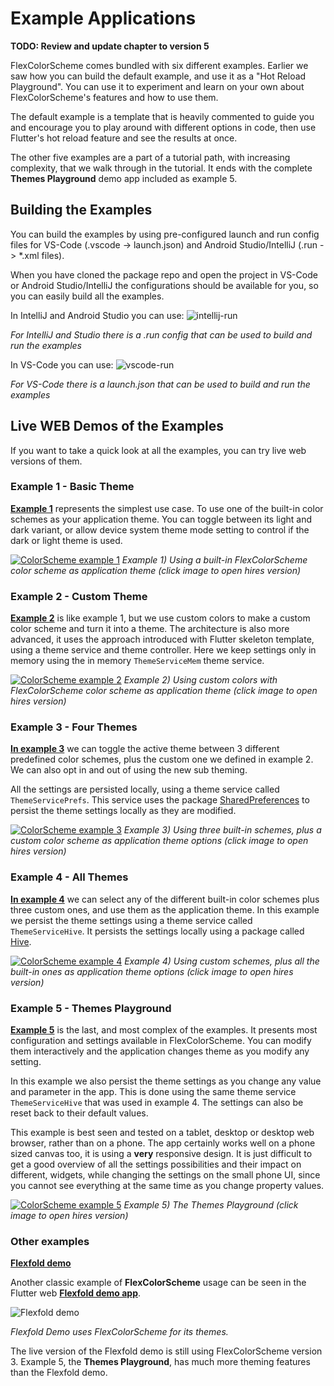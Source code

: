 # Example Applications

**TODO: Review and update chapter to version 5**

FlexColorScheme comes bundled with six different examples. Earlier we
saw how you can build the default example, and use it as a
"Hot Reload Playground". You can use it to experiment and learn on your own
about FlexColorScheme's features and how to use them.

The default example is a template that is heavily commented to guide
you and encourage you to play around with different options in code, then use
Flutter's hot reload feature and see the results at once.

The other five examples are a part of a tutorial path, with increasing
complexity, that we walk through in the tutorial. It ends with the complete
**Themes Playground** demo app included as example 5.

## Building the Examples

You can build the examples by using pre-configured launch and run config files for
VS-Code (.vscode -> launch.json) and Android Studio/IntelliJ
(.run -> *.xml files).

When you have cloned the package repo and open the
project in VS-Code or Android Studio/IntelliJ the configurations should be
available for you, so you can easily build all the examples.

In IntelliJ and Android Studio you can use:
<img src="https://rydmike.com/assets_fcsv4/intelliJ-run-file.png?raw=true" alt="intellij-run"/>

_For IntelliJ and Studio there is a .run config that can be used to build and run the examples_

In VS-Code you can use:
<img src="https://rydmike.com/assets_fcsv4/vscode-run-file.png?raw=true" alt="vscode-run"/>

_For VS-Code there is a launch.json that can be used to build and run the examples_


## Live WEB Demos of the Examples

If you want to take a quick look at all the examples, you can try live web
versions of them.

### Example 1 - Basic Theme

[**Example 1**](https://rydmike.com/flexcolorscheme/basictheme-v5) represents the simplest
use case. To use one of the built-in color schemes as your application theme.
You can toggle between its light and dark variant, or allow device system theme
mode setting to control if the dark or light theme is used.

[<img src="https://rydmike.com/assets_fcsv4/21-example-1-a-small.jpg?raw=true" alt="ColorScheme example 1"/>](https://rydmike.com/assets_fcsv4/21-example-1-a.png?raw=true)
_Example 1) Using a built-in FlexColorScheme color scheme as application
theme (click image to open hires version)_

### Example 2 - Custom Theme

[**Example 2**](https://rydmike.com/flexcolorscheme/customtheme-v5) is like example 1,
but we use custom colors to make a custom color scheme and turn it into a theme.
The architecture is also more advanced, it uses the approach introduced with
Flutter skeleton template, using a theme service and theme controller.
Here we keep settings only in memory using the in memory `ThemeServiceMem`
theme service.

[<img src="https://rydmike.com/assets_fcsv4/22-example-2-a-small.jpg?raw=true" alt="ColorScheme example 2" />](https://rydmike.com/assets_fcsv4/22-example-2-a.png?raw=true)
_Example 2) Using custom colors with FlexColorScheme color scheme as
application theme (click image to open hires version)_

### Example 3 - Four Themes

[**In example 3**](https://rydmike.com/flexcolorscheme/fourthemes-v5) we can toggle the
active theme between 3 different predefined color schemes, plus the custom one
we defined in example 2. We can also opt in and out of using the new sub theming.

All the settings are persisted locally, using a theme service
called `ThemeServicePrefs`. This service uses the package
[SharedPreferences](https://pub.dev/packages/shared_preferences) to persist
the theme settings locally as they are modified.

[<img src="https://rydmike.com/assets_fcsv4/23-example-3-a-small.jpg?raw=true" alt="ColorScheme example 3" />](https://rydmike.com/assets_fcsv4/23-example-3-a.png?raw=true)
_Example 3) Using three built-in schemes, plus a custom color scheme
as application theme options (click image to open hires version)_

### Example 4 - All Themes

[**In example 4**](https://rydmike.com/flexcolorscheme/allthemes-v5) we can select any
of the different built-in color schemes plus three custom ones, and
use them as the application theme. In this example we persist the theme
settings using a theme service called `ThemeServiceHive`. It persists the
settings locally using a package called [Hive](https://pub.dev/packages/hive).

[<img src="https://rydmike.com/assets_fcsv4/24-example-4-a-small.jpg?raw=true" alt="ColorScheme example 4" />](https://rydmike.com/assets_fcsv4/24-example-4-a.png?raw=true)
_Example 4) Using custom schemes, plus all the built-in ones as application
theme options (click image to open hires version)_

### Example 5 - Themes Playground

[**Example 5**](https://rydmike.com/flexcolorscheme/themesplayground-v5) is the last, and most
complex of the examples. It presents most configuration and
settings available in FlexColorScheme. You can modify them interactively
and the application changes theme as you modify any setting.

In this example we also persist the theme settings as you change any value
and parameter in the app. This is done using the same theme service
`ThemeServiceHive` that was used in example 4. The settings can also be reset
back to their default values.

This example is best seen and tested on a tablet, desktop or desktop web browser,
rather than on a phone. The app certainly works well on a phone sized
canvas too, it is using a **very** responsive design. It is just difficult to
get a good overview of all the settings possibilities and their impact on different,
widgets, while changing the settings on the small phone UI, since you cannot see
everything at the same time as you change property values.

[<img src="https://rydmike.com/assets_fcsv4/25-example-5-a-small.jpg?raw=true" alt="ColorScheme example 5" />](https://rydmike.com/assets_fcsv4/25-example-5-a.png?raw=true)
_Example 5) The Themes Playground (click image to open hires version)_

### Other examples

[**Flexfold demo**](https://rydmike.com/demoflexfold)

Another classic example of **FlexColorScheme** usage can be seen in the Flutter
web [**Flexfold demo app**](https://rydmike.com/demoflexfold).

<img src="https://rydmike.com/assets/FoldTheme1.gif?raw=true" alt="Flexfold demo"/>

_Flexfold Demo uses FlexColorScheme for its themes._

The live version of the Flexfold demo is still using FlexColorScheme version 3.
Example 5, the **Themes Playground**, has much more theming features
than the Flexfold demo.
